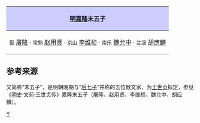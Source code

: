{|align="center" style="border:1px solid #AAAAAA; margin-top:5px; margin-bottom:5px;"
!style="background-color:#CCCCFF;"|[[明朝|明]][[嘉靖|嘉]][[隆庆 (明朝)|隆]]末五子
|-
|<small>鄞</small> [[屠隆]] · <small>常熟</small> [[趙用賢|赵用贤]] · <small>京山</small> [[李维桢 (隆庆进士)|李维桢]] · <small>南乐</small> [[魏允中]] · <small>兰溪</small> [[胡應麟]]
|}
<noinclude>
==参考来源==
又简称“末五子”，是明朝晚期与“[[后七子]]”并称的五位散文家，为[[王世贞]]拟定，参见《[[明史]]·文苑·王世贞传》嘉隆末五子（屠隆、赵用贤、李维桢、魏允中、胡应麟）。
[[Category:明朝人模板|Y]]
</noinclude>